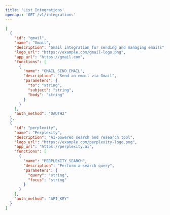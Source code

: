 ```yaml
---
title: 'List Integrations'
openapi: 'GET /v1/integrations'
---
```


<ResponseExample>

```json Response
[
  {
    "id": "gmail",
    "name": "Gmail",
    "description": "Gmail integration for sending and managing emails",
    "logo_url": "https://example.com/gmail-logo.png",
    "app_url": "https://gmail.com",
    "functions": [
      {
        "name": "GMAIL_SEND_EMAIL",
        "description": "Send an email via Gmail",
        "parameters": {
          "to": "string",
          "subject": "string",
          "body": "string"
        }
      }
    ],
    "auth_method": "OAUTH2"
  },
  {
    "id": "perplexity",
    "name": "Perplexity",
    "description": "AI-powered search and research tool",
    "logo_url": "https://example.com/perplexity-logo.png",
    "app_url": "https://perplexity.ai",
    "functions": [
      {
        "name": "PERPLEXITY_SEARCH",
        "description": "Perform a search query",
        "parameters": {
          "query": "string",
          "focus": "string"
        }
      }
    ],
    "auth_method": "API_KEY"
  }
]
```

</ResponseExample>
